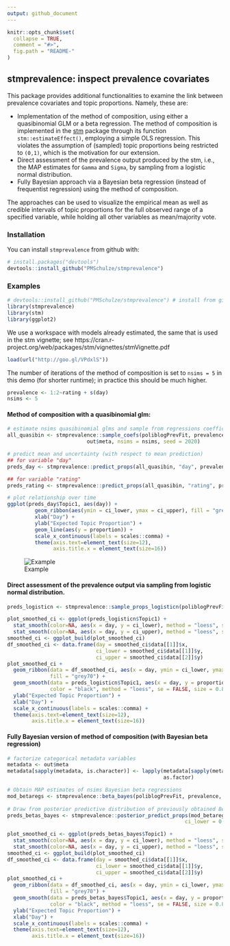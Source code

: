 ```yaml
---
output: github_document
---
```


<!-- README.md is generated from README.Rmd. Please edit that file -->

```r
knitr::opts_chunk$set(
  collapse = TRUE,
  comment = "#>",
  fig.path = "README-"
)
```

## stmprevalence: inspect prevalence covariates

This package provides additional functionalities to examine the link between prevalence covariates and topic proportions. Namely, these are:

- Implementation of the method of composition, using either a quasibinomial GLM or a beta regression. The method of composition is implemented in the  [stm](http://www.structuraltopicmodel.com/) package through its function `stm::estimateEffect()`, employing a simple OLS regression. This violates the assumption of (sampled) topic proportions being restricted to `(0,1)`, which is the motivation for our extension.
- Direct assessment of the prevalence output produced by the stm, i.e., the MAP estimates for `Gamma` and `Sigma`, by sampling from a logistic normal distribution.
- Fully Bayesian approach via a Bayesian beta regression (instead of frequentist regression) using the method of composition.

The approaches can be used to visualize the empirical mean as well as credible intervals of topic proportions for the full observed range of a specified variable, while holding all other variables as mean/majority vote.

### Installation

You can install `stmprevalence` from github with:

```r
# install.packages("devtools")
devtools::install_github("PMSchulze/stmprevalence")
```

### Examples

```r
# devtools::install_github("PMSchulze/stmprevalence") # install from github
library(stmprevalence)
library(stm)
library(ggplot2)
````
We use a workspace with models already estimated, the same that is used in the stm vignette; see https://cran.r-project.org/web/packages/stm/vignettes/stmVignette.pdf
```r
load(url("http://goo.gl/VPdxlS"))
```
The number of iterations of the method of composition is set to `nsims = 5` in this demo (for shorter runtime); in practice this should be much higher.
```r
prevalence <- 1:2~rating + s(day)
nsims <- 5
```
#### Method of composition with a quasibinomial glm:
```r
# estimate nsims quasibinomial glms and sample from regressions coefficients
all_quasibin <- stmprevalence::sample_coefs(poliblogPrevFit, prevalence, type = "quasibinomial",
                          out$meta, nsims = nsims, seed = 2020)

# predict mean and uncertainty (with respect to mean prediction)
## for variable "day"
preds_day <- stmprevalence::predict_props(all_quasibin, "day", prevalence, out$meta)

## for variable "rating"
preds_rating <- stmprevalence::predict_props(all_quasibin, "rating", prevalence, out$meta)

# plot relationship over time
ggplot(preds_day$Topic1, aes(day)) + 
         geom_ribbon(aes(ymin = ci_lower, ymax = ci_upper), fill = "grey70") +
         xlab("Day") +
         ylab("Expected Topic Proportion") +
         geom_line(aes(y = proportion)) +
         scale_x_continuous(labels = scales::comma) +
         theme(axis.text=element_text(size=12), 
               axis.title.x = element_text(size=16))
````
![Example](example_plot.png)

#### Direct assessment of the prevalence output via sampling from logistic normal distribution.
```r
preds_logisticn <- stmprevalence::sample_props_logisticn(poliblogPrevFit, "day", prevalence, out$meta)

plot_smoothed_ci <- ggplot(preds_logisticn$Topic1) +
  stat_smooth(color=NA, aes(x = day, y = ci_lower), method = "loess", se = FALSE) +
  stat_smooth(color=NA, aes(x = day, y = ci_upper), method = "loess", se = FALSE)
smoothed_ci <- ggplot_build(plot_smoothed_ci)
df_smoothed_ci <- data.frame(day = smoothed_ci$data[[1]]$x,
                             ci_lower = smoothed_ci$data[[1]]$y,
                             ci_upper = smoothed_ci$data[[2]]$y)
plot_smoothed_ci + 
  geom_ribbon(data = df_smoothed_ci, aes(x = day, ymin = ci_lower, ymax = ci_upper), 
              fill = "grey70") +
  geom_smooth(data = preds_logisticn$Topic1, aes(x = day, y = proportion),
              color = "black", method = "loess", se = FALSE, size = 0.8) +
  ylab("Expected Topic Proportion") +
  xlab("Day") + 
  scale_x_continuous(labels = scales::comma) +
  theme(axis.text=element_text(size=12), 
        axis.title.x = element_text(size=16))
```
#### Fully Bayesian version of method of composition (with Bayesian beta regression)
```r
# factorize categorical metadata variables
metadata <- out$meta
metadata[sapply(metadata, is.character)] <- lapply(metadata[sapply(metadata, is.character)], 
                                                   as.factor)

# Obtain MAP estimates of nsims Bayesian beta regressions
mod_betaregs <- stmprevalence::beta_bayes(poliblogPrevFit, prevalence, metadata, nsims = 5)
 
# Draw from posterior predictive distribution of previously obtained Beta regressions
preds_betas_bayes <- stmprevalence::posterior_predict_props(mod_betaregs, "day", prevalence, metadata, 
                                                          ci_lower = 0.025, ci_upper = 0.975)

plot_smoothed_ci <- ggplot(preds_betas_bayes$Topic1) +
  stat_smooth(color=NA, aes(x = day, y = ci_lower), method = "loess", se = FALSE) +
  stat_smooth(color=NA, aes(x = day, y = ci_upper), method = "loess", se = FALSE)
smoothed_ci <- ggplot_build(plot_smoothed_ci)
df_smoothed_ci <- data.frame(day = smoothed_ci$data[[1]]$x,
                             ci_lower = smoothed_ci$data[[1]]$y,
                             ci_upper = smoothed_ci$data[[2]]$y)
plot_smoothed_ci + 
  geom_ribbon(data = df_smoothed_ci, aes(x = day, ymin = ci_lower, ymax = ci_upper), 
              fill = "grey70") +
  geom_smooth(data = preds_betas_bayes$Topic1, aes(x = day, y = proportion),
              color = "black", method = "loess", se = FALSE, size = 0.8) +
  ylab("Expected Topic Proportion") +
  xlab("Day") + 
  scale_x_continuous(labels = scales::comma) +
  theme(axis.text=element_text(size=12), 
        axis.title.x = element_text(size=16))
```
